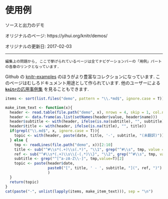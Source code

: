 <!---
title: Examples
subtitle: Source and output of demos
date: '2017-02-03'
layout: example
list_pages: true
--->

# 使用例 {#examples}

ソースと出力のデモ

オリジナルのページ: https://yihui.org/knitr/demos/

オリジナルの更新日: 2017-02-03

----

```block2
編集上の問題から, ここで挙げられているページは全てナビゲーションバーの「用例」パートの各章のリンクとなっています.
```

Github の [knitr-examples](https://github.com/yihui/knitr-examples) のほうがより豊富なコレクションになっています. このページはむしろドキュメント用途として作られています. 他のユーザーによる [**`knitr`**の応用事例集](#showcase) を見ることもできます.

```r
items <- sort(list.files("demo", pattern = "\\.*md$", ignore.case = T))

make_item_text <- function(x){
  header <- read.table(file.path("demo", x), nrows = 4, skip = 1, col.names = c("name", "value"), sep = ":", fileEncoding = "utf-8")
  header <- data.frame(as.list(setNames(header$value, header$name)))
  header$subtitle <- with(header, ifelse(is.na(subtitle), "", subtitle))
  header$title <- with(header, ifelse(is.na(title), "", title))
  if(grepl("\\.md$", x, ignore.case = T)){
    topic <- with(header, paste(date, title, '-', subtitle, "(未翻訳)"))
  } else {
    tmp <- readLines(file.path("demo", x))[2:10]
    title <- sub("^#\\s*(.+)\\s(.*)", "\\1", grep("^#\\s", tmp, value = T)[1])
    ref <- sub("^#\\s*(.+)\\s\\{-(.*)\\}", "\\2", grep("^#\\s", tmp, value = T)[1])
    subtitle <- grep("^[^a-zA-Z\\-]", tmp,value=T)[2]
    topic <- paste(header$date,
                   paste0("[", title, ' - ', subtitle, "](", ref, ")")
                   )
  }
  return(topic)
}
cat(paste("-", unlist(lapply(items, make_item_text))), sep = "\n")
```

